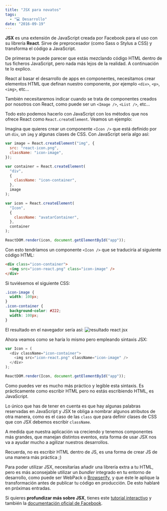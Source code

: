 ```yaml
---
title: "JSX para novatos"
tags:
  - "💻 Desarrollo"
date: "2016-09-19"
---
```


**JSX** es una extensión de JavaScript creada por Facebook para el uso con su librería **React**. Sirve de preprocesador (como Sass o Stylus a CSS) y transforma el código a JavaScript.

De primeras te puede parecer que estás mezclando código HTML dentro de tus ficheros JavaScript, pero nada más lejos de la realidad. A continuación te lo explico.

React al basar el desarrollo de apps en componentes, necesitamos crear elementos HTML que definan nuestro componente, por ejemplo `<div>`, `<p>`, `<img>`, etc...

También necesitaremos indicar cuando se trata de componentes creados por nosotros con React, como puede ser un `<Image />`, `<List />`, etc...

Todo esto podemos hacerlo con JavaScript con los métodos que nos ofrece React como `React.createElement`. Veamos un ejemplo:

Imagina que quieres crear un componente `<Icon />` que está definido por un `div`, un `img` y algunas clases de CSS. Con JavaScript sería algo así:

```javascript
var image = React.createElement("img", {
  src: "react-icon.png",
  className: "icon-image",
});

var container = React.createElement(
  "div",
  {
    className: "icon-container",
  },
  image
);

var icon = React.createElement(
  "Icon",
  {
    className: "avatarContainer",
  },
  container
);

ReactDOM.render(icon, document.getElementById("app"));
```

Con esto tendríamos un componente `<Icon />` que se traduciría al siguiente código HTML:

```html
<div class="icon-container">
  <img src="icon-react.png" class="icon-image" />
</div>
```

Si tuviésemos el siguiente CSS:

```css
.icon-image {
  width: 100px;
}
.icon-container {
  background-color: #222;
  width: 100px;
}
```

El resultado en el navegador sería así:
![resultado react jsx](/images/jsx-para-novatos/ejemplo-jsx.png)

Ahora veamos como se haría lo mismo pero empleando sintaxis JSX:

```javascript
var Icon = (
  <div className="icon-container">
    <img src="icon-react.png" className="icon-image" />
  </div>
);

ReactDOM.render(Icon, document.getElementById("app"));
```

Como puedes ver es mucho más práctico y legible esta sintaxis. Es prácticamente como escribir HTML pero no estás escribiendo HTML, es JavaScript.

Lo único que has de tener en cuenta es que hay algunas palabras reservadas en JavaScript y JSX te obliga a nombrar algunos atributos de otra manera, como es el caso de las `class` que para definir clases de CSS que con JSX debemos escribir `className`.

A medida que nuestra aplicación va creciendo y tenemos componentes más grandes, que manejan distintos eventos, esta forma de usar JSX nos va a ayudar mucho a agilizar nuestros desarrollos.

Recuerda, no es escribir HTML dentro de JS, es una forma de crear JS de una manera más práctica ;)

Para poder utilizar JSX, necesitarías añadir una librería extra a tu HTML, pero es más aconsejable utilizar un _bundler_ integrado en tu entorno de desarrollo, como puede ser WebPack o [Browserify](/browserify-desarrollando-tu-frontend-como-en-node-js/), y que éste le aplique la transformación antes de publicar tu código en producción. De esto hablaré en próximas entradas.

Si quieres **profundizar más sobre JSX**, tienes este [tutorial interactivo](http://buildwithreact.com/tutorial/jsx) y también la [documentación oficial de Facebook](https://facebook.github.io/react/docs/jsx-in-depth.html).
